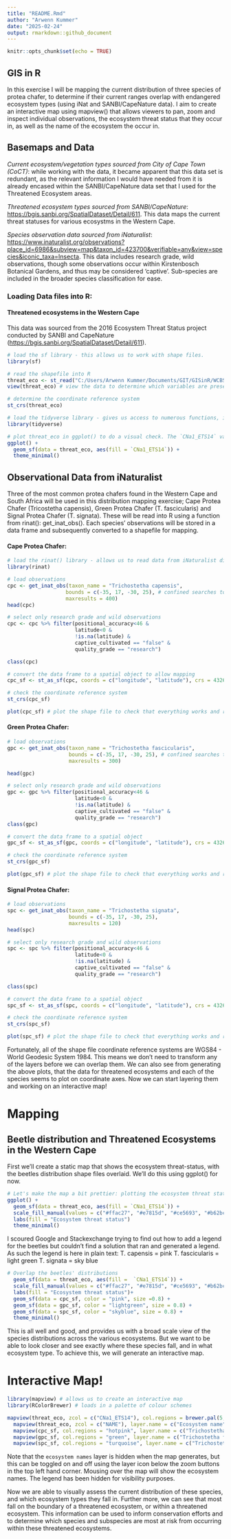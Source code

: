 ```yaml
---
title: "README.Rmd"
author: "Arwenn Kummer"
date: "2025-02-24"
output: rmarkdown::github_document
---
```


```r
knitr::opts_chunk$set(echo = TRUE)
```

## GIS in R

In this exercise I will be mapping the current distribution of three species of protea chafer, to determine if their current ranges overlap with endangered ecosystem types (using iNat and SANBI/CapeNature data). I aim to create an interactive map using mapview() that allows viewers to pan, zoom and inspect individual observations, the ecosystem threat status that they occur in, as well as the name of the ecosystem the occur in.

## Basemaps and Data

*Current ecosystem/vegetation types sourced from City of Cape Town (CoCT)*: while working with the data, it became apparent that this data set is redundant, as the relevant information I would have needed from it is already encased within the SANBI/CapeNature data set that I used for the Threatened Ecosystem areas.

*Threatened ecosystem types sourced from SANBI/CapeNature*: <https://bgis.sanbi.org/SpatialDataset/Detail/611>. This data maps the current threat statuses for various ecosystms in the Western Cape.

*Species observation data sourced from iNaturalist*: <https://www.inaturalist.org/observations?place_id=6986&subview=map&taxon_id=423700&verifiable=any&view=species&iconic_taxa=Insecta>. This data includes research grade, wild observations, though some observations occur within Kirstenbosch Botanical Gardens, and thus may be considered 'captive'. Sub-species are included in the broader species classification for ease.

### Loading Data files into R:

#### Threatened ecosystems in the Western Cape

This data was sourced from the 2016 Ecosystem Threat Status project conducted by SANBI and CapeNature (<https://bgis.sanbi.org/SpatialDataset/Detail/611>).

```r
# load the sf library - this allows us to work with shape files.
library(sf)

# read the shapefile into R
threat_eco <- st_read("C:/Users/Arwenn Kummer/Documents/GIT/GISinR/WCBSP_Ecosystem_Threat_Status_2016/BSP_Ecosystem_Threat_Status_2016.shp")
view(threat_eco) # view the data to determine which variables are present and what information is provided. 

# determine the coordinate reference system
st_crs(threat_eco)

```

```r
# load the tidyverse library - gives us access to numerous functions, including ggplot()
library(tidyverse)

# plot threat_eco in ggplot() to do a visual check. The `CNa1_ETS14` variable gives us the threat status of each ecosystem
ggplot() +
  geom_sf(data = threat_eco, aes(fill = `CNa1_ETS14`)) +
  theme_minimal()
```

## Observational Data from iNaturalist

Three of the most common protea chafers found in the Western Cape and South Africa will be used in this distribution mapping exercise; Cape Protea Chafer (Tricostetha capensis), Green Protea Chafer (T. fascicularis) and Signal Protea Chafer (T. signata). These will be read into R using a function from rinat(): get_inat_obs(). Each species' observations will be stored in a data frame and subsequently converted to a shapefile for mapping.

#### Cape Protea Chafer:

```r
# load the rinat() library - allows us to read data from iNaturalist directly
library(rinat)

# load observations
cpc <- get_inat_obs(taxon_name = "Trichostetha capensis",
                   bounds = c(-35, 17, -30, 25), # confined searches to the Western Cape region
                   maxresults = 400)
head(cpc)
```

```r
# select only research grade and wild observations
cpc <- cpc %>% filter(positional_accuracy<46 & 
                      latitude<0 &
                      !is.na(latitude) &
                      captive_cultivated == "false" &
                      quality_grade == "research")

class(cpc)

# convert the data frame to a spatial object to allow mapping
cpc_sf <- st_as_sf(cpc, coords = c("longitude", "latitude"), crs = 4326)

# check the coordinate reference system
st_crs(cpc_sf)
```

```r
plot(cpc_sf) # plot the shape file to check that everything works and runs
```

#### Green Protea Chafer:

```r
# load observations
gpc <- get_inat_obs(taxon_name = "Trichostetha fascicularis",
                    bounds = c(-35, 17, -30, 25), # confined searches to the Western Cape region
                    maxresults = 300)

head(gpc)
```

```r
# select only research grade and wild observations
gpc <- gpc %>% filter(positional_accuracy<46 & 
                      latitude<0 &
                      !is.na(latitude) &
                      captive_cultivated == "false" &
                      quality_grade == "research")
class(gpc)

# convert the data frame to a spatial object
gpc_sf <- st_as_sf(gpc, coords = c("longitude", "latitude"), crs = 4326)

# check the coordinate reference system
st_crs(gpc_sf)
```

```r
plot(gpc_sf) # plot the shape file to check that everything works and runs

```

#### Signal Protea Chafer:

```r
# load observations
spc <- get_inat_obs(taxon_name = "Trichostetha signata",
                    bounds = c(-35, 17, -30, 25),
                    maxresults = 120)
head(spc)
```

```r
# select only research grade and wild observations
spc <- spc %>% filter(positional_accuracy<46 & 
                      latitude<0 &
                      !is.na(latitude) &
                      captive_cultivated == "false" &
                      quality_grade == "research")

class(spc)

# convert the data frame to a spatial object
spc_sf <- st_as_sf(spc, coords = c("longitude", "latitude"), crs = 4326)

# check the coordinate reference system
st_crs(spc_sf)
```

```r
plot(spc_sf) # plot the shape file to check that everything works and runs
```

Fortunately, all of the shape file coordinate reference systems are WGS84 - World Geodesic System 1984. This means we don't need to transform any of the layers before we can overlap them. We can also see from generating the above plots, that the data for threatened ecosystems and each of the species seems to plot on coordinate axes. Now we can start layering them and working on an interactive map!

# Mapping

## Beetle distribution and Threatened Ecosystems in the Western Cape

First we'll create a static map that shows the ecosystem threat-status, with the beetles distribution shape files overlaid. We'll do this using ggplot() for now.

```r
# Let's make the map a bit prettier: plotting the ecosystem threat status with a different colour scheme
ggplot() +
  geom_sf(data = threat_eco, aes(fill = `CNa1_ETS14`)) +
  scale_fill_manual(values = c("#ffac27", "#e7815d", "#ce5693", "#b62bc9", "#9d00ff")) +
  labs(fill = "Ecosystem threat status")
  theme_minimal()
```

I scoured Google and Stackexchange trying to find out how to add a legend for the beetles but couldn't find a solution that ran and generated a legend. As such the legend is here in plain text: T. capensis = pink T. fascicularis = light green T. signata = sky blue

```r
# Overlap the beetles' distributions
  geom_sf(data = threat_eco, aes(fill =  `CNa1_ETS14`)) +
  scale_fill_manual(values = c("#ffac27", "#e7815d", "#ce5693", "#b62bc9", "#9d00ff")) +
  labs(fill = "Ecosystem threat status")+
  geom_sf(data = cpc_sf, color = "pink", size =0.8) +
  geom_sf(data = gpc_sf, color = "lightgreen", size = 0.8) +
  geom_sf(data = spc_sf, color = "skyblue", size = 0.8) +
  theme_minimal()


```

This is all well and good, and provides us with a broad scale view of the species distributions across the various ecosystems. But we want to be able to look closer and see exactly where these species fall, and in what ecosystem type. To achieve this, we will generate an interactive map.

# Interactive Map!

```r
library(mapview) # allows us to create an interactive map
library(RColorBrewer) # loads in a palette of colour schemes

mapview(threat_eco, zcol = c("CNa1_ETS14"), col.regions = brewer.pal(5,"RdYlBu"), map.types = "CartoDB.Positron", layer.name = c("Ecosystem Threat Level")) + 
  mapview(threat_eco, zcol = c("NAME"), layer.name = c("Ecosystem name"), hide = TRUE, legend = FALSE) +
  mapview(cpc_sf, col.regions = "hotpink", layer.name = c("Trichostetha capensis")) + 
  mapview(gpc_sf, col.regions = "green", layer.name = c("Trichostetha fascicularis")) + 
  mapview(spc_sf, col.regions = "turquoise", layer.name = c("Trichostetha signata"))
```

Note that the `ecosystem names` layer is hidden when the map generates, but this can be toggled on and off using the layer icon below the zoom buttons in the top left hand corner. Mousing over the map will show the ecosystem names. The legend has been hidden for visibility purposes.

Now we are able to visually assess the current distribution of these species, and which ecosystem types they fall in. Further more, we can see that most fall on the boundary of a threatened ecosystem, or within a threatened ecosystem. This information can be used to inform conservation efforts and to determine which species and subspecies are most at risk from occurring within these threatened ecosystems.
